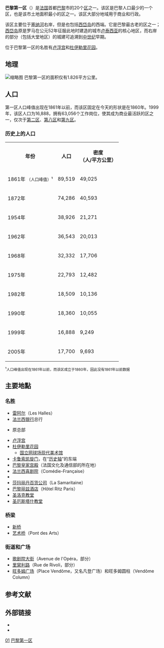 {{Infobox settlement
| name                    = 巴黎第一区
| other_name              = {{lang-fr|I<sup>er</sup> arrondissement de Paris}}
| settlement_type         = [[巴黎区份|巴黎区份]]
| image_skyline           = Louvre Paris from top.jpg
| image_caption           = [[卢浮宫|卢浮宫]]
| image_map               = Paris 1er arr jms.gif
| map_caption             = 该区在[[巴黎|巴黎]]的位置
| latd =  | latm =  | lats =  | latNS = 
| longd =  | longm =  | longs =  | longEW = 
| coordinates_region      = FR
| subdivision_type        = 国家
| subdivision_name        = {{FRA}}
| subdivision_type1       = [[法国大区|大区]]
| subdivision_name1       = [[法蘭西島大區|法兰西岛]]
| subdivision_type2       = [[省_(法国)|省]]
| subdivision_name2       = [[巴黎|巴黎]]
| subdivision_type3       = 
| subdivision_name3       = 
| subdivision_type4       = 
| subdivision_name4       = 
| subdivision_type5       = [[市镇_(法国)|市镇]]
| subdivision_name5       = [[巴黎|巴黎]]
| leader_party            = 
| leader_title            = 
| leader_name             = 
| leader_title1           = 
| leader_name1            = 
| unit_pref               = 
| area_footnotes          = 
| area_total_km2          = 1.826
| elevation_m             = 
| elevation_max_m         = 
| elevation_min_m         = 
| population_footnotes    = 
| population_total        = 16888
| population_as_of        = 1999年3月8日普查
| population_est          = 
| pop_est_as_of           = 
| population_density_km2  = 
| population_demonym      = 
| postal_code_type        = 
| postal_code             = 
| area_code_type          = 
| area_code               = 
| blank_name_sec1         = 
| blank_info_sec1         = 
| footnotes               = 
}}
{{arrondissements}}

'''巴黎第一区'''（{{lang-fr|'''I<sup>er</sup> arrondissement de Paris'''}}）是[[法国|法国]]首都[[巴黎|巴黎]]市的20个[[巴黎区份|区]]之一。该区是巴黎人口最少的一个区，也是该市土地面积最小的区之一。该区大部分地域用于商业和行政。

该区主要位于[[塞纳河|塞纳河]]右岸，但是也包括[[西岱岛|西岱岛]]的西端。它是巴黎最古老的区之一；[[西岱岛|西岱岛]]原是罗马在公元52年征服此地时建造的城市[[卢泰西亚|卢泰西亚]]的核心地区，而右岸的部分（包括大堂地区）的城建可追溯到[[中世纪|中世纪]]早期。

位于巴黎第一区的名胜有[[卢浮宫|卢浮宫]]和[[杜伊勒里宫|杜伊勒里花园]]。

== 地理 ==
[[File:Paris_1st.png|缩略图]]
巴黎第一区的面积仅有1.826平方公里。

== 人口 ==

第一区人口峰值出现在1861年以前，而该区固定在今天的形状是在1860年。1999年，该区人口为16,888，拥有63,056个工作岗位，使其成为商业最活跃的区之一，仅次于[[巴黎第二区|第二区]]、[[巴黎第八区|第八区]]和[[巴黎第九区|第九区]]。

=== 历史上的人口 ===
<table class="wikitable">
<th>年份<br />
<th>人口
<th>密度<br />（人/平方公里）
</tr>
<tr><td>1861年 <small>（人口峰值）</small>¹<td>89,519<td>49,025
<tr><td>1872年<td>74,286<td>40,593
<tr><td>1954年<td>38,926<td>21,271
<tr><td>1962年<td>36,543<td>20,013
<tr><td>1968年<td>32,332<td>17,706
<tr><td>1975年<td>22,793<td>12,482
<tr><td>1982年<td>18,509<td>10,136
<tr><td>1990年<td>18,360<td>10,055
<tr><td>1999年<td>16,888<td>9,249
<tr><td>2005年<td>17,700<td>9,693
</table>¹<small>人口峰值出现在1861年以前，而该区成立于1860年，因此没有1861年以前数据</small>

== 主要地點 ==
=== 名胜 ===
* [[雷阿尔|雷阿尔]]（Les Halles）
* [[法兰西银行|法兰西银行]]总行
* {{tsl|en|Crédit Foncier de France|法国土地信贷银行}}原总部
* [[卢浮宫|卢浮宫]]
* [[杜伊勒里宫|杜伊勒里花园]]
** [[国立网球场现代美术馆|国立网球场现代美术馆]]
* [[卡鲁索凯旋门|卡鲁索凯旋门]]，在“[[历史轴|历史轴]]”的东端
* [[巴黎皇家宫殿|巴黎皇家宫殿]]（法国文化及通信部的所在地）
* [[法兰西喜剧院|法兰西喜剧院]]（Comédie-Française）
* {{tsl|en|Hôtel de Rambouillet|朗布依埃府邸}}
* [[莎玛丽丹百货公司|莎玛丽丹百货公司]]（La Samaritaine）
* [[巴黎丽兹酒店|巴黎丽兹酒店]]（Hôtel Ritz Paris）
* [[圣洛克教堂|圣洛克教堂]]
* [[圣厄斯塔什教堂|圣厄斯塔什教堂]]

=== 桥梁 ===
* [[新桥_(巴黎)|新桥]]
* [[艺术桥|艺术桥]]（Pont des Arts）

=== 街道和广场 ===
* [[歌剧院大街|歌剧院大街]]（Avenue de l'Opéra，部分）
* [[里窝利路|里窝利路]]（Rue de Rivoli，部分）
* [[旺多姆广场|旺多姆广场]]（Place Vendôme，又名凡登广场）和旺多姆圆柱（Vendôme Column）

== 参考文献 ==
{{Reflist}}

== 外部链接 ==
{{Commonscat|Paris Ier arrondissement}}
* {{Wikivoyage-inline|巴黎}}
* {{Wikitravel|Paris/1st arrondissement}}

{{巴黎}}
[[Category:巴黎区份|01]]
[[Category:巴黎第一区|]]